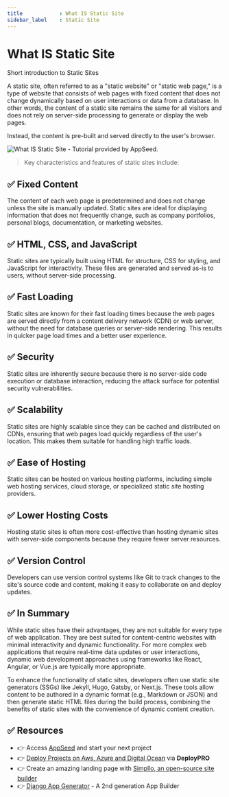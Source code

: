 ```yaml
---
title            : What IS Static Site
sidebar_label    : Static Site
---
```


# What IS Static Site

<SubHeading> Short introduction to Static Sites</SubHeading>

A static site, often referred to as a "static website" or "static web page," is a type of website that consists of web pages with fixed content that does not change dynamically 
based on user interactions or data from a database. In other words, the content of a static site remains the same for all visitors and does not rely on server-side processing to generate or display the web pages. 

Instead, the content is pre-built and served directly to the user's browser.

![What IS Static Site - Tutorial provided by AppSeed.](https://github-production-user-asset-6210df.s3.amazonaws.com/51070104/269207081-b33ab2fb-1723-4e2a-8dd2-8054ffcf70ab.jpg)

> Key characteristics and features of static sites include:

## ✅ **Fixed Content** 

The content of each web page is predetermined and does not change unless the site is manually updated. Static sites are ideal for displaying information that does not frequently change, such as company portfolios, personal blogs, documentation, or marketing websites.

## ✅ **HTML, CSS, and JavaScript** 

Static sites are typically built using HTML for structure, CSS for styling, and JavaScript for interactivity. These files are generated and served as-is to users, without server-side processing.

## ✅ **Fast Loading** 

Static sites are known for their fast loading times because the web pages are served directly from a content delivery network (CDN) or web server, without the need for database queries or server-side rendering. This results in quicker page load times and a better user experience.

## ✅ **Security** 

Static sites are inherently secure because there is no server-side code execution or database interaction, reducing the attack surface for potential security vulnerabilities.

## ✅ **Scalability** 

Static sites are highly scalable since they can be cached and distributed on CDNs, ensuring that web pages load quickly regardless of the user's location. This makes them suitable for handling high traffic loads.

## ✅ **Ease of Hosting** 

Static sites can be hosted on various hosting platforms, including simple web hosting services, cloud storage, or specialized static site hosting providers.

## ✅ **Lower Hosting Costs** 

Hosting static sites is often more cost-effective than hosting dynamic sites with server-side components because they require fewer server resources.

## ✅ **Version Control** 

Developers can use version control systems like Git to track changes to the site's source code and content, making it easy to collaborate on and deploy updates.

## ✅ In Summary

While static sites have their advantages, they are not suitable for every type of web application. 
They are best suited for content-centric websites with minimal interactivity and dynamic functionality. For more complex web applications that require real-time data updates or user interactions, dynamic web development approaches using frameworks like React, Angular, or Vue.js are typically more appropriate.

To enhance the functionality of static sites, developers often use static site generators (SSGs) like Jekyll, Hugo, Gatsby, or Next.js. These tools allow content to be authored in a dynamic format (e.g., Markdown or JSON) and then generate static HTML files during the build process, combining the benefits of static sites with the convenience of dynamic content creation.

## ✅ Resources 

- 👉 Access [AppSeed](https://appseed.us/) and start your next project
- 👉 [Deploy Projects on Aws, Azure and Digital Ocean](https://www.docs.deploypro.dev/) via **DeployPRO**
- 👉 Create an amazing landing page with [Simpllo, an open-source site builder](https://www.simpllo.com/)
- 👉 [Django App Generator](https://app-generator.dev/django/) - A 2nd generation App Builder
